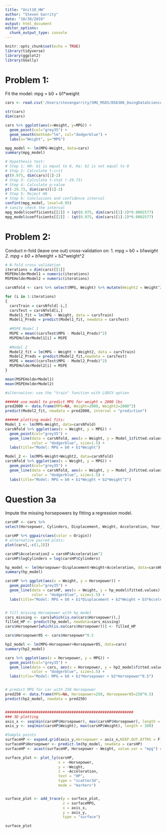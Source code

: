 ```yaml
---
title: "Unit10_HW"
author: "Steven Garrity"
date: "10/30/2019"
output: html_document
editor_options: 
  chunk_output_type: console
---
```


```r
knitr::opts_chunk$set(echo = TRUE)
library(tidyverse)
library(ggplot2)
library(GGally)
```

# Problem 1:
Fit the model: mpg = b0 + b1*weight
```r
cars <- read.csv('/Users/stevengarrity/SMU_MSDS/DS6306_DoingDataScience/DDS_Git/Unit 10/cars.csv', header=TRUE)

str(cars)
dim(cars)

cars %>% ggplot(aes(x=Weight, y=MPG)) +
  geom_point(col="grey35") +
  geom_smooth(method="lm", col="dodgerblue") +
  labs(x="Weight", y="MPG")

mpg_model <- lm(MPG~Weight, data=cars)
summary(mpg_model)

# Hypothesis test:
# Step 1: H0: b1 is equal to 0, Ha: b1 is not equal to 0
# Step 2: Calculate t-crit
qt(0.975, dim(cars)[1]-2)
# Step 3: Calculate t-stat (-29.73)
# Step 4: Calculate p-value
pt(-29.73, dim(cars)[1]-2)
# Step 5: Reject H0
# Step 6: Conclusions and confidence interval
confint(mpg_model, level=0.95)
# sanity check the interval
mpg_model$coefficients[[2]] + (qt(0.975, dim(cars)[1]-2)*0.0002577)
mpg_model$coefficients[[2]] - (qt(0.975, dim(cars)[1]-2)*0.0002577)
```

# Problem 2:
Conduct n-fold (leave one out) cross-validation on:
1. mpg = b0 + b1*weight
2. mpg = b0 + b1*weight + b2*weight^2
```r
# N-fold cross validation
iterations = dim(cars)[[1]]
MSPEHolderModel1 = numeric(iterations)
MSPEHolderModel2 = numeric(iterations)

carsNfold <- cars %>% select(MPG, Weight) %>% mutate(Weight2 = Weight^2)

for (i in 1:iterations)
{
  carsTrain = carsNfold[-i,]
  carsTest = carsNfold[i,]
  Model1_fit = lm(MPG ~ Weight, data = carsTrain)
  Model1_Preds = predict(Model1_fit, newdata = carsTest)
  
  #MSPE Model 1
  MSPE = mean((carsTest$MPG - Model1_Preds)^2)
  MSPEHolderModel1[i] = MSPE
  
  #Model 2
  Model2_fit = lm(MPG ~ Weight + Weight2, data = carsTrain)
  Model2_Preds = predict(Model2_fit,newdata = carsTest)
  MSPE = mean((carsTest$MPG - Model2_Preds)^2)
  MSPEHolderModel2[i] = MSPE
}

mean(MSPEHolderModel1)
mean(MSPEHolderModel2)

#alternative: use the "train" function with LOOCV option

###### use model to predict MPG for weight = 2000 lbs
pred2000 <- data.frame(MPG=NA, Weight=2000, Weight2=2000^2)
predict(Model2_fit, newdata = pred2000, interval = "prediction")

###### plotting model fits:
Model_1 <- lm(MPG~Weight, data=carsNfold)
carsNfold %>% ggplot(aes(x = Weight, y = MPG)) + 
  geom_point(col="grey35") +
  geom_line(data = carsNfold, aes(x = Weight, y = Model_1$fitted.values),
            color = "dodgerblue", size=1.5) +
  labs(title="Model: MPG = b0 + b1*Weight")

Model_2 <- lm(MPG~Weight+Weight2, data=carsNfold)
carsNfold %>% ggplot(aes(x = Weight, y = MPG)) + 
  geom_point(col="grey35") +
  geom_line(data = carsNfold, aes(x = Weight, y = Model_2$fitted.values),
            color = "dodgerblue", size=1.5) +
  labs(title="Model: MPG = b0 + b1*Weight + b2*Weight^2")

```

# Question 3a
Impute the missing horsepowers by fitting a regression model.
```r
carsHP <- cars %>% 
select(Horsepower, Cylinders, Displacement, Weight, Acceleration, Year, Origin) %>% na.omit()

carsHP %>% ggpairs(aes(color = Origin))
# alternative paired plots:
plot(cars[,-c(1,2)])

carsHP$Acceleration2 = carsHP$Acceleration^2
carsHP$logCylinders = log(carsHP$Cylinders)

hp_model <- lm(Horsepower~Displacement+Weight+Acceleration, data=carsHP)
summary(hp_model)

carsHP %>% ggplot(aes(x = Weight, y = Horsepower)) + 
  geom_point(col="grey35") +
  geom_line(data = carsHP, aes(x = Weight, y = hp_model$fitted.values),
            color = "dodgerblue", size=1.5) +
  labs(title="Model: MPG = b0 + b1*Displacement + b2*Weight + b3*Acceleration")


# fill missing Horsepower with hp_model
cars_missing <- cars[which(is.na(cars$Horsepower)),]
filled_HP <- predict(hp_model, newdata=cars_missing)
cars$Horsepower[which(is.na(cars$Horsepower))] <- filled_HP

cars$Horsepower05 <- cars$Horsepower^0.5

hp2_model <- lm(MPG~Horsepower+Horsepower05, data=cars)
summary(hp2_model)

cars %>% ggplot(aes(x = Horsepower, y = MPG)) + 
  geom_point(col="grey35") +
  geom_line(data = cars, aes(x = Horsepower, y = hp2_model$fitted.values),
            color = "dodgerblue", size=1.5) +
  labs(title="Model: MPG = b0 + b1*Horsepower + b2*Horsepower^0.5")


# predict MPG for car with 250 Horsepower
pred250 <- data.frame(MPG=NA, Horsepower=250, Horsepower05=250^0.5)
predict(hp2_model, newdata = pred250)


##########################################################
### 3D plotting
axis_x <- seq(min(carsHP$Horsepower), max(carsHP$Horsepower), length = 100)
axis_y <- seq(min(carsHP$Weight), max(carsHP$Weight), length = 100)

#Sample points
surfaceHP <- expand.grid(axis_y,Horsepower = axis_x,KEEP.OUT.ATTRS = F)
surfaceHP$Horsepower <- predict.lm(hp_model, newdata = carsHP)
surfaceHP <- acast(surfaceHP, Horsepower ~ Weight, value.var = "mpg") #y ~ x

surface_plot <- plot_ly(carsHP, 
                        x = ~Horsepower, 
                        y = ~Weight, 
                        z = ~Acceleration,
                        text = "HP", 
                        type = "scatter3d",
                        mode = "markers")


surface_plot <- add_trace(p = surface_plot,
                          z = surfaceMPG,
                          x = axis_x,
                          y = axis_y,
                          type = "surface")

surface_plot



```
